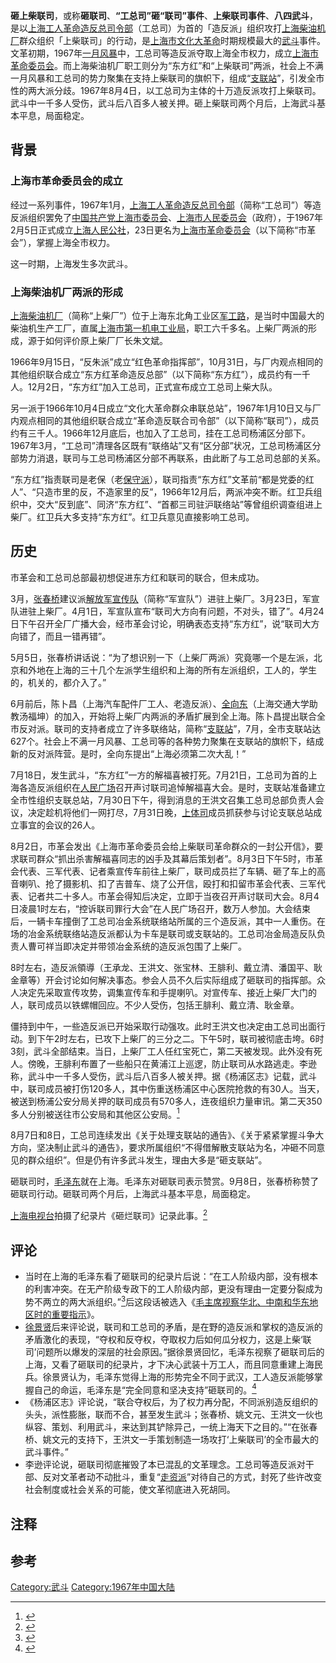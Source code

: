 '''砸上柴联司'''，或称'''砸联司'''、'''“工总司”砸“联司”事件'''、'''上柴联司事件'''、'''八四武斗'''，是以[[上海工人革命造反总司令部|上海工人革命造反总司令部]]（工总司）为首的「造反派」组织攻打[[上海柴油机厂|上海柴油机厂]]群众组织「上柴联司」的行动，是[[上海市|上海市]][[文化大革命|文化大革命]]时期规模最大的[[武斗|武斗]]事件。{{r|李逊|p=856}}文革初期，1967年[[一月风暴|一月风暴]]中，工总司等造反派夺取上海全市权力，成立[[上海市革命委员会|上海市革命委员会]]。而上海柴油机厂职工则分为“东方红”和“上柴联司”两派，社会上不满一月风暴和工总司的势力聚集在支持上柴联司的旗帜下，组成“[[支联站|支联站]]”，引发全市性的两大派分歧。1967年8月4日，以工总司为主体的十万造反派攻打上柴联司。武斗中一千多人受伤，武斗后八百多人被关押。砸上柴联司两个月后，上海武斗基本平息，局面稳定。

==背景==
===上海市革命委员会的成立===
{{main|上海文革历史}}
经过一系列事件，1967年1月，[[上海工人革命造反总司令部|上海工人革命造反总司令部]]（简称“工总司”）等造反派组织罢免了[[中国共产党上海市委员会|中国共产党上海市委员会]]、[[上海市人民委员会|上海市人民委员会]]（政府），于1967年2月5日正式成立[[上海人民公社|上海人民公社]]，23日更名为[[上海市革命委员会|上海市革命委员会]]（以下简称“市革会”），掌握上海全市权力。

这一时期，上海发生多次武斗。{{r|李逊|p=853}}

===上海柴油机厂两派的形成===
[[上海柴油机厂|上海柴油机厂]]（简称“上柴厂”）位于上海东北角工业区[[军工路|军工路]]，是当时中国最大的柴油机生产工厂，直属[[上海市第一机电工业局|上海市第一机电工业局]]，职工六千多名。上柴厂两派的形成，源于如何评价原上柴厂厂长朱文斌。{{r|李逊|p=856}}

1966年9月15日，“反朱派”成立“红色革命指挥部”，10月31日，与厂内观点相同的其他组织联合成立“东方红革命造反总部”（以下简称“东方红”），成员约有一千人。{{r|李逊|p=860}}12月2日，“东方红”加入工总司，正式宣布成立工总司上柴大队。{{r|李逊|p=861}}

另一派于1966年10月4日成立“文化大革命群众串联总站”，1967年1月10日又与厂内观点相同的其他组织联合成立“革命造反联合司令部”（以下简称“联司”），成员约有三千人。{{r|李逊|p=860}}1966年12月底后，也加入了工总司，挂在工总司杨浦区分部下。1967年3月，“工总司”清理各区既有“联络站”又有“区分部”状况，工总司杨浦区分部势力消退，联司与工总司杨浦区分部不再联系，由此断了与工总司总部的关系。{{r|李逊|p=861}}

“东方红”指责联司是老保（老[[保守派|保守派]]），{{r|李逊|p=860}}联司指责“东方红”文革前“都是党委的红人”、“只造市里的反，不造家里的反”，{{r|李逊|p=862}}1966年12月后，两派冲突不断。{{r|李逊|p=864}}红卫兵组织中，交大“反到底”、同济“东方红”、“首都三司驻沪联络站”等曾组织调查组进上柴厂。红卫兵大多支持“东方红”。红卫兵意见直接影响工总司。{{r|李逊|p=865}}

==历史==
市革会和工总司总部最初想促进东方红和联司的联合，但未成功。{{r|李逊|p=867}}

3月，[[张春桥|张春桥]]建议派[[解放军宣传队|解放军宣传队]]（简称“军宣队”）进驻上柴厂。{{r|李逊|p=867}}3月23日，军宣队进驻上柴厂。4月1日，军宣队宣布“联司大方向有问题，不对头，错了”。4月24日下午召开全厂广播大会，经市革会讨论，明确表态支持“东方红”，说“联司大方向错了，而且一错再错”。{{r|李逊|p=868}}

5月5日，张春桥讲话说：“为了想识别一下（上柴厂两派）究竟哪一个是左派，北京和外地在上海的三十几个左派学生组织和上海的所有左派组织，工人的，学生的，机关的，都介入了。”{{r|李逊|p=869}}

6月前后，陈卜昌（上海汽车配件厂工人、老造反派）、[[全向东|全向东]]（上海交通大学助教汤福坤）的加入，开始将上柴厂内两派的矛盾扩展到全上海。{{r|李逊|p=869-870}}陈卜昌提出联合全市反对派。{{r|李逊|p=871}}联司的支持者成立了许多联络站，简称“[[支联站|支联站]]”，7月，全市支联站达627个。社会上不满一月风暴、工总司等的各种势力聚集在支联站的旗帜下，结成新的反对派阵营。{{r|李逊|p=872}}是时，全向东提出“上海必须第二次大乱！”{{r|李逊|p=875}}

7月18日，发生武斗，“东方红”一方的解福喜被打死。7月21日，工总司为首的上海各造反派组织在[[人民广场_(上海)|人民广场]]召开声讨联司追悼解福喜大会。{{r|李逊|p=878}}{{notetag|市革会要求联司交出打人凶手，联司不接受。{{r|李逊|p=886}}}}是时，支联站准备建立全市性组织支联总站，7月30日下午，得到消息的王洪文召集工总司总部负责人会议，决定趁机将他们一网打尽，{{r|李逊|p=880}}7月31日晚，[[上体司|上体司]]成员抓获参与讨论支联总站成立事宜的会议的26人。{{r|李逊|p=883}}

8月2日，市革会发出《上海市革命委员会给上柴联司革命群众的一封公开信》，要求联司群众“抓出杀害解福喜同志的凶手及其幕后策划者”。{{r|李逊|p=889}}8月3日下午5时，市革会代表、三军代表、记者乘宣传车前往上柴厂，联司成员拦了车辆、砸了车上的高音喇叭、抢了摄影机、扣了吉普车、烧了公开信，殴打和扣留市革会代表、三军代表、记者共二十多人。市革会得知后决定，立即于当夜召开声讨联司大会。{{r|李逊|p=890}}8月4日凌晨1时左右，“控诉联司罪行大会”在人民广场召开，数万人参加。大会结束后，一辆卡车撞倒了工总司冶金系统联络站所属的三个造反派，{{r|李逊|p=891}}其中一人重伤。在场的冶金系统联络站造反派都认为卡车是联司或支联站的。工总司冶金局造反队负责人曹可祥当即决定并带领冶金系统的造反派包围了上柴厂。{{r|李逊|p=892}}

8时左右，造反派領導（王承龙、王洪文、张宝林、王腓利、戴立清、潘国平、耿金章等）开会讨论如何解决事态。参会人员不久后实际组成了砸联司的指挥部。{{r|李逊|p=895}}众人决定先采取宣传攻势，调集宣传车和手提喇叭。对宣传车、接近上柴厂大门的人，联司成员以铁螺帽回应。不少人受伤，包括王腓利、戴立清、耿金章。{{r|李逊|p=896}}

僵持到中午，一些造反派已开始采取行动强攻。此时王洪文也决定由工总司出面行动。{{r|李逊|p=898}}到下午2时左右，已攻下上柴厂的三分之二。{{r|李逊|p=899}}下午5时，联司被彻底击垮。6时3刻，武斗全部结束。{{r|李逊|p=902}}当日，上柴厂工人任红宝死亡，第二天被发现。此外没有死人。{{r|李逊|p=903}}傍晚，王腓利布置了一些船只在黄浦江上巡逻，防止联司从水路逃走。{{r|李逊|p=900}}李逊称，武斗中一千多人受伤，武斗后八百多人被关押。{{r|李逊|p=903}}据《杨浦区志》记载，武斗中，联司成员被打伤120多人，其中伤重送杨浦区中心医院抢救的有30人。当天，被送到杨浦公安分局关押的联司成员有570多人，连夜组织力量审讯。第二天350多人分别被送往市公安局和其他区公安局。<ref name=杨浦区志>{{Cite book|title=杨浦区志|author=施叔华主编；上海市杨浦区志编纂委员会编|publisher=上海社会科学院出版社|year=1995|isbn=7-80618-086-9|location=上海|page=1063}}</ref>

8月7日和8日，工总司连续发出《关于处理支联站的通告》、《关于紧紧掌握斗争大方向，坚决制止武斗的通告》，要求所属组织“不得借解散支联站为名，冲砸不同意见的群众组织”。{{r|李逊|p=904}}但是仍有许多武斗发生，理由大多是“砸支联站”。{{r|李逊|p=905}}

砸联司时，[[毛泽东|毛泽东]]就在上海。毛泽东对砸联司表示赞赏。9月8日，张春桥称赞了砸联司行动。{{r|李逊|p=906}}砸联司两个月后，上海武斗基本平息，局面稳定。{{r|李逊|p=911}}

[[上海电视台|上海电视台]]拍摄了纪录片《砸烂联司》记录此事。<ref>{{Cite book|title=影像中的20世纪中国——中国纪录片的发展与社会变迁|author=唐晨光|publisher=中国电影出版社|year=2011|isbn=978-7-106-03404-7|location=北京|pages=126}}</ref>

==评论==
* 当时在上海的毛泽东看了砸联司的纪录片后说：“在工人阶级内部，没有根本的利害冲突。在无产阶级专政下的工人阶级内部，更没有理由一定要分裂成为势不两立的两大派组织。”<ref>{{Cite book|title=[[毛泽东年谱|毛泽东年谱]]（一九四九—一九七六 第六卷）|author=[[中共中央文献研究室|中共中央文献研究室]]编|publisher=中央文献出版社|year=2013|isbn=978-7-5073-3992-5|location=北京|pages=103}}</ref>后这段话被选入《[[毛主席视察华北、中南和华东地区时的重要指示|毛主席视察华北、中南和华东地区时的重要指示]]》。
* [[徐景贤|徐景贤]]后来评论说，联司和工总司的矛盾，是在野的造反派和掌权的造反派的矛盾激化的表现，“夺权和反夺权，夺取权力后如何瓜分权力，这是上柴‘联司’问题所以爆发的深层的社会原因。”据徐景贤回忆，毛泽东视察了砸联司后的上海，又看了砸联司的纪录片，才下决心武装十万工人，而且同意重建上海民兵。徐景贤认为，毛泽东觉得上海的形势完全不同于武汉，工人造反派能够掌握自己的命运，毛泽东是“完全同意和坚决支持”砸联司的。<ref>{{Cite book|title=文革名人徐景贤最后回忆|author=徐景贤|author-link=徐景贤|publisher=星克尔出版有限公司|year=2013|location=香港|ISBN=9789889945701}}</ref>
* 《杨浦区志》评论说，“联合夺权后，为了权力再分配，不同派别造反组织的头头，派性膨胀，联而不合，甚至发生武斗；张春桥、姚文元、王洪文一伙也纵容、策划、利用武斗，来达到其铲除异己，一统上海天下之目的。”“在张春桥、姚文元的支持下，王洪文一手策划制造一场攻打‘上柴联司’的全市最大的武斗事件。”{{r|杨浦区志}}
* 李逊评论说，砸联司彻底摧毁了本已混乱的文革理念。{{r|李逊|p=911}}工总司等造反派对干部、反对文革者动不动批斗，重复“[[走资派|走资派]]”对待自己的方式，封死了些许改变社会制度或社会关系的可能，使文革彻底进入死胡同。{{r|李逊|p=912}}

==注释==
{{notefoot}}

==参考==
{{reflist|refs=
<ref name=李逊>{{Cite book|title=[[革命造反年代：上海文革运动史稿|革命造反年代：上海文革运动史稿]]|author=李逊|publisher=牛津大学出版社|year=2015|isbn=978-019-944168-6|location=香港|pages=}}</ref>
}}

{{文革编年史}}
{{地方文革史}}

[[Category:武斗|Category:武斗]]
[[Category:1967年中国大陆|Category:1967年中国大陆]]